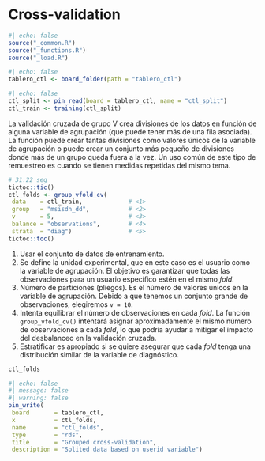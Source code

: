 
# Cross-validation {#sec-cross-validation}

```r
#| echo: false
source("_common.R")
source("_functions.R")
source("_load.R")
```

```r
#| echo: false
tablero_ctl <- board_folder(path = "tablero_ctl")
```

```r
#| echo: false
ctl_split <- pin_read(board = tablero_ctl, name = "ctl_split")
ctl_train <- training(ctl_split)
```

La validación cruzada de grupo V crea divisiones de los datos en función de
alguna variable de agrupación (que puede tener más de una fila asociada). La
función puede crear tantas divisiones como valores únicos de la variable de
agrupación o puede crear un conjunto más pequeño de divisiones donde más de un
grupo queda fuera a la vez. Un uso común de este tipo de remuestreo es cuando
se tienen medidas repetidas del mismo tema.

```r
# 31.22 seg
tictoc::tic()
ctl_folds <- group_vfold_cv(
 data    = ctl_train,             # <1>
 group   = "msisdn_dd",           # <2>
 v       = 5,                     # <3>
 balance = "observations",        # <4>
 strata  = "diag")                # <5>
tictoc::toc()
```

1. Usar el conjunto de datos de entrenamiento.
2. Se define la unidad experimental, que en este caso es el usuario como la
variable de agrupación. El objetivo es garantizar que todas las observaciones
para un usuario específico estén en el mismo *fold*.
3. Número de particiones (pliegos). Es el número de valores únicos en la
variable de agrupación. Debido a que tenemos un conjunto grande de
observaciones, elegiremos `v = 10`.
4. Intenta equilibrar el número de observaciones en cada *fold*.  La función
`group_vfold_cv()` intentará asignar aproximadamente el mismo número de
observaciones a cada *fold*, lo que podría ayudar a mitigar el impacto del
desbalanceo en la validación cruzada.
5. Estratificar es apropiado si se quiere asegurar que cada *fold* tenga una
distribución similar de la variable de diagnóstico. 


```r
ctl_folds
```

```r
#| echo: false
#| message: false
#| warning: false
pin_write(
 board       = tablero_ctl,
 x           = ctl_folds,
 name        = "ctl_folds", 
 type        = "rds", 
 title       = "Grouped cross-validation", 
 description = "Splited data based on userid variable")
```





























